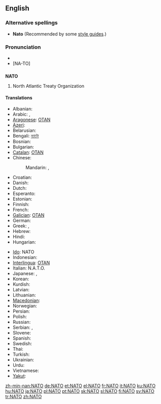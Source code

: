 {{also|nato|ΝΑΤΟ}}
==English==
{{wikipedia}}

===Alternative spellings===
* '''Nato''' (Recommended by some [[style guide]]s.)

===Pronunciation===
* {{IPA|/'neɪtəʊ/}}
* [NA-TO]

==={{acronym}}===
'''NATO'''

# North Atlantic Treaty Organization

====Translations====
{{trans-top|North Atlantic Treaty Organization}}
* Albanian: {{t-|sq|NATO|xs=Albanian}}
* Arabic: {{t|ar|حلف الناتو|m|tr=Hilf al-naatu}},  {{t-|ar|ناتو|m|tr=naatu}}
* [[Aragonese]]: [[OTAN]] {{f}}
* [[Azeri]]: {{t-|az|NATO|xs=Azeri}}
* Belarusian: {{t-|be|НАТО|f|tr=NÁTO|xs=Belarusian}}
* Bengali: [[ন্যাটো]]
* Bosnian: {{t-|bs|NATO}}
* Bulgarian: {{t-|bg|НАТО|tr=NÁTO}}
* [[Catalan]]: [[OTAN]] {{f}}
* Chinese:
*: Mandarin: {{t-|cmn|北約|sc=Hani}},  {{t-|cmn|北约|tr=Běiyuē|sc=Hani}}
* Croatian: {{t-|hr|NATO}}
* Danish: {{t-|da|NATO}}
* Dutch: {{t-|nl|NAVO}}
* Esperanto: {{t-|eo|NATO|xs=Esperanto}}
* Estonian: {{t+|et|NATO}}
* Finnish: {{t+|fi|NATO}}
* French: {{t+|fr|OTAN|f}}
* [[Galician]]: [[OTAN]] {{f}}
* German: {{t+|de|NATO|f}}
* Greek: {{t+|el|ΝΑΤΟ}}, {{t-|el|ΟΒΣ}}
* Hebrew: {{t-|he|נאט״ו|tr=nat"o}}
* Hindi: {{t|hi|नैटो|tr=naiṭō|xs=Hindi}}
* Hungarian: {{t+|hu|NATO}}
{{trans-mid}}
* [[Ido]]: NATO
* Indonesian: {{t-|id|NATO|xs=Indonesian}}
* [[Interlingua]]: [[OTAN]]
* Italian: N.A.T.O.
* Japanese: {{t|ja|北大西洋条約|tr=きたたいせいようじょうやく, kita-taiseyō-jōyaku}},  {{t|ja|ナトー|tr=Natō}}
* Korean: {{t|ko|나토|tr=Nato|sc=Hang}}
* Kurdish: {{t+|ku|NATO}}
* Latvian: {{t-|lv|NATO|xs=Latvian}}
* Lithuanian: {{t-|lt|NATO|xs=Lithuanian}}
* [[Macedonian]]: {{t-|mk|НАТО|f|tr=NÁTO}}
* Norwegian: {{t-|no|NATO}}
* Persian: {{t-|fa|ناتو|tr=Nâto|xs=Persian}}
* Polish: {{t+|pl|NATO}}
* Russian: {{t+|ru|НАТО|f|tr=NÁTO}}
* Serbian: {{t-|sr|НАТО|sc=Cyrl}}, {{t-|sr|NATO}}
* Slovene: {{t+|sl|NATO}}
* Spanish: {{t+|es|OTAN|f}}
* Swedish: {{t+|sv|NATO}}
* Thai: {{t|th|นาโต้|tr=naa-dtôh}}
* Turkish: {{t+|tr|NATO}}
* Ukrainian: {{t-|uk|НАТО|f|tr=NÁTO|xs=Ukrainian}}
* Urdu: {{t|ur|نیٹو|xs=Urdu}}
* Vietnamese: {{t-|vi|NATO|xs=Vietnamese}}
* [[Yakut]]: {{tø|sah|ХАҮТ|tr=HAUT|sc=Cyrl}}
{{trans-bottom}}

[[zh-min-nan:NATO]]
[[de:NATO]]
[[et:NATO]]
[[el:NATO]]
[[fr:NATO]]
[[it:NATO]]
[[ku:NATO]]
[[hu:NATO]]
[[ja:NATO]]
[[pl:NATO]]
[[pt:NATO]]
[[sk:NATO]]
[[sl:NATO]]
[[fi:NATO]]
[[sv:NATO]]
[[tr:NATO]]
[[zh:NATO]]